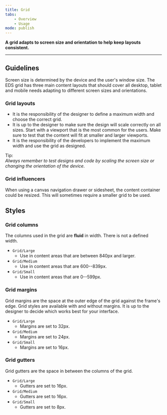 ```yaml
---
title: Grid
tabs:
    - Overview
    - Usage
mode: publish
---
```



**A grid adapts to screen size and orientation to help keep layouts consistent.**
<!--One to two sentences as an introduction to the component-->

***

## Guidelines
<!--List how to use it, sizes, widths, grid interactions, color allowances -->


Screen size is determined by the device and the user's window size. The EDS grid has three main content layouts that should cover all desktop, tablet and mobile needs adapting to different screen sizes and orientations.


### Grid layouts

* It is the responsibility of the designer to define a maximum width and choose the correct grid. 
* It is up to the designer to make sure the design will scale correctly on all sizes. Start with a viewport that is the most common for the users. Make sure to test that the content will fit at smaller and larger viewports. 
* It is the responsibility of the developers to implement the maximum width and use the grid as designed. 

Tip:  
_Always remember to test designs and code by scaling the screen size or changing the orientation of the device._


### Grid influencers

When using a canvas navigation drawer or sidesheet, the content container could be resized. 
This will sometimes require a smaller grid to be used.  


## Styles 


### Grid columns

The columns used in the grid are **fluid** in width. There is not a defined width. 

- `Grid/Large`  
    - Use in content areas that are between 840px and larger.
- `Grid/Medium`  
    - Use in content areas that are 600--839px.
- `Grid/Small`  
    - Use in content areas that are 0--599px.


### Grid margins

Grid margins are the space at the outer edge of the grid against the frame's edge. 
Grid styles are available with and without margins. 
It is up to the designer to decide which works best for your interface.  

- `Grid/Large`  
    - Margins are set to 32px.
- `Grid/Medium`  
    - Margins are set to 24px.
- `Grid/Small`  
    - Margins are set to 16px.


### Grid gutters

Grid gutters are the space in between the columns of the grid. 

- `Grid/Large`  
    - Gutters are set to 16px.
- `Grid/Medium`  
    - Gutters are set to 16px.
- `Grid/Small`  
    - Gutters are set to 8px.
